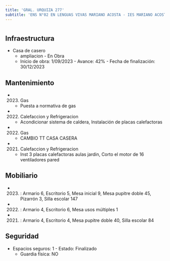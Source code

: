 ```yaml
---
title: 'GRAL. URQUIZA 277'
subtitle: 'ENS N°02 EN LENGUAS VIVAS MARIANO ACOSTA - IES MARIANO ACOSTA - ESEA EN DANZA RAMICONE CURSO VOCACIONAL DE FOLKLORE N° 06'
---
```


#
## Infraestructura

* Casa de casero 
    + ampliacion - En Obra 
    + Inicio de obra: 1/09/2023 - Avance: 42% - Fecha de finalización: 30/12/2023 






## Mantenimiento

*  (2023) Gas 
    + Puesta a normativa de gas

*  (2022) Calefaccion y Refrigeracion 
    + Acondicionar sistema de caldera, Instalación de placas calefactoras

*  (2022) Gas 
    + CAMBIO TT CASA CASERA

*  (2021) Calefaccion y Refrigeracion 
    + Inst 3 placas calefactoras aulas jardin, Corto el motor de 16 ventiladores pared





## Mobiliario

*  (2023) : Armario 6, Escritorio 5, Mesa inicial 9, Mesa pupitre doble 45, Pizarrón 3, Silla escolar 147 

*  (2022) : Armario 4, Escritorio 6, Mesa usos múltiples 1 

*  (2021) : Armario 4, Escritorio 4, Mesa pupitre doble 40, Silla escolar 84 





## Seguridad

*  Espacios seguros: 1 - Estado: Finalizado 
    + Guardia física: NO



